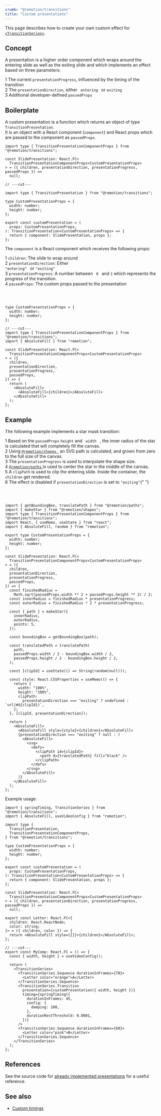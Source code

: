 ```yaml
---
crumb: "@remotion/transitions"
title: "Custom presentations"
---
```


This page describes how to create your own custom effect for [`<TransitionSeries>`](/docs/transitions/transitionseries).

## Concept

A presentation is a higher order component which wraps around the entering slide as well as the exiting slide and which implements an effect based on three parameters:

<Step>1</Step> The current <code>presentationProgress</code>, influenced by the
timing of the transition
<br />
<Step>2</Step> The <code>presentationDirection</code>, either <code>
  entering
</code> or <code>exiting</code>
<br />
<Step>3</Step> Additional developer-defined <code>passedProps</code>

## Boilerplate

A custom presentation is a function which returns an object of type `TransitionPresentation`.  
It is an object with a React component (`component`) and React props which are passed to the component as `passedProps`.

```tsx twoslash title="custom-presentation.tsx"
import type { TransitionPresentationComponentProps } from "@remotion/transitions";

const SlidePresentation: React.FC<
  TransitionPresentationComponentProps<CustomPresentationProps>
> = ({ children, presentationDirection, presentationProgress, passedProps }) =>
  null;

// ---cut---

import type { TransitionPresentation } from "@remotion/transitions";

type CustomPresentationProps = {
  width: number;
  height: number;
};

export const customPresentation = (
  props: CustomPresentationProps,
): TransitionPresentation<CustomPresentationProps> => {
  return { component: SlidePresentation, props };
};
```

The `component` is a React component which receives the following props:

<Step>1</Step> <code>children</code>: The slide to wrap around
<br />
<Step>2</Step> <code>presentationDirection</code>: Either <code>
  "entering"
</code> or <code>"exiting"</code>
<br />
<Step>3</Step> <code>presentationProgress</code>: A number between <code>
  0
</code> and <code>1</code> which represents the progress of the transition.
<br />
<Step>4</Step> <code>passedProps</code>: The custom props passed to the presentation

<br />
<br />

```tsx twoslash title="SlidePresentation.tsx"
type CustomPresentationProps = {
  width: number;
  height: number;
};

// ---cut---
import type { TransitionPresentationComponentProps } from "@remotion/transitions";
import { AbsoluteFill } from "remotion";

const SlidePresentation: React.FC<
  TransitionPresentationComponentProps<CustomPresentationProps>
> = ({
  children,
  presentationDirection,
  presentationProgress,
  passedProps,
}) => {
  return (
    <AbsoluteFill>
      <AbsoluteFill>{children}</AbsoluteFill>
    </AbsoluteFill>
  );
};
```

## Example

<Demo type="custom-presentation" />

The following example implements a star mask transition:

<Step>1</Step> Based on the <code>passedProps</code> <code>height</code> and <code>
  width
</code>
, the inner radius of the star is calculated that will completely fill the canvas.
<br />
<Step>2</Step> Using <a href="/docs/shapes">
  <code>@remotion/shapes</code>
</a>, an SVG path is calculated, and grown from zero to the full size of the canvas. <br />
<Step>3</Step> The <code>presentationProgress</code> is used to interpolate the shape
size. <br /> <Step>4</Step> <a href="/docs/paths">
  <code>@remotion/paths</code>
</a> is used to center the star in the middle of the canvas.
<br />
<Step>5</Step> A <code>clipPath</code> is used to clip the entering slide.
Inside the container, the <code>children</code> get rendered.
<br />
<Step>6</Step> The effect is disabled if <code>presentationDirection</code> is set
to <code>"exiting"</code>{" "}

<br />
<br />

```tsx twoslash title="SlidePresentation.tsx"
import { getBoundingBox, translatePath } from "@remotion/paths";
import { makeStar } from "@remotion/shapes";
import type { TransitionPresentationComponentProps } from "@remotion/transitions";
import React, { useMemo, useState } from "react";
import { AbsoluteFill, random } from "remotion";

export type CustomPresentationProps = {
  width: number;
  height: number;
};

const SlidePresentation: React.FC<
  TransitionPresentationComponentProps<CustomPresentationProps>
> = ({
  children,
  presentationDirection,
  presentationProgress,
  passedProps,
}) => {
  const finishedRadius =
    Math.sqrt(passedProps.width ** 2 + passedProps.height ** 2) / 2;
  const innerRadius = finishedRadius * presentationProgress;
  const outerRadius = finishedRadius * 2 * presentationProgress;

  const { path } = makeStar({
    innerRadius,
    outerRadius,
    points: 5,
  });

  const boundingBox = getBoundingBox(path);

  const translatedPath = translatePath(
    path,
    passedProps.width / 2 - boundingBox.width / 2,
    passedProps.height / 2 - boundingBox.height / 2,
  );

  const [clipId] = useState(() => String(random(null)));

  const style: React.CSSProperties = useMemo(() => {
    return {
      width: "100%",
      height: "100%",
      clipPath:
        presentationDirection === "exiting" ? undefined : `url(#${clipId})`,
    };
  }, [clipId, presentationDirection]);

  return (
    <AbsoluteFill>
      <AbsoluteFill style={style}>{children}</AbsoluteFill>
      {presentationDirection === "exiting" ? null : (
        <AbsoluteFill>
          <svg>
            <defs>
              <clipPath id={clipId}>
                <path d={translatedPath} fill="black" />
              </clipPath>
            </defs>
          </svg>
        </AbsoluteFill>
      )}
    </AbsoluteFill>
  );
};
```

Example usage:

```tsx twoslash title="MyComp.tsx"
import { springTiming, TransitionSeries } from "@remotion/transitions";
import { AbsoluteFill, useVideoConfig } from "remotion";

import type {
  TransitionPresentation,
  TransitionPresentationComponentProps,
} from "@remotion/transitions";

type CustomPresentationProps = {
  width: number;
  height: number;
};

export const customPresentation = (
  props: CustomPresentationProps,
): TransitionPresentation<CustomPresentationProps> => {
  return { component: SlidePresentation, props };
};

const SlidePresentation: React.FC<
  TransitionPresentationComponentProps<CustomPresentationProps>
> = ({ children, presentationDirection, presentationProgress, passedProps }) =>
  null;

export const Letter: React.FC<{
  children: React.ReactNode;
  color: string;
}> = ({ children, color }) => {
  return <AbsoluteFill style={{}}>{children}</AbsoluteFill>;
};

// ---cut---
export const MyComp: React.FC = () => {
  const { width, height } = useVideoConfig();

  return (
    <TransitionSeries>
      <TransitionSeries.Sequence durationInFrames={70}>
        <Letter color="orange">A</Letter>
      </TransitionSeries.Sequence>
      <TransitionSeries.Transition
        presentation={customPresentation({ width, height })}
        timing={springTiming({
          durationInFrames: 45,
          config: {
            damping: 200,
          },
          durationRestThreshold: 0.0001,
        })}
      />
      <TransitionSeries.Sequence durationInFrames={60}>
        <Letter color="pink">B</Letter>
      </TransitionSeries.Sequence>
    </TransitionSeries>
  );
};
```

## References

See the source code for [already implemented presentations](https://github.com/remotion-dev/remotion/blob/main/packages/transitions/src/presentations) for a useful reference.

## See also

- [Custom timings](/docs/transitions/timings/custom)
